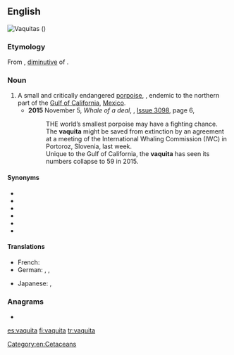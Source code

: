 ==English==
[[File:Vaquita6 Olson NOAA.jpg|thumb|'''Vaquitas''' ({{taxlink|Phocoena sinus|species|noshow=1}})]]
{{wikipedia}}

===Etymology===
From {{der|en|es|vaquita||little cow}}, [[diminutive]] of {{m|es|vaca||cow}}.

===Noun===
{{en-noun}}

# A small and critically endangered [[porpoise]], {{taxlink|Phocoena sinus|species|noshow=1}}, endemic to the northern part of the [[Gulf of California]], [[Mexico]].
#* '''2015''' November 5, ''Whale of a deal'', ''{{w|New Scientist}}'', [https://www.newscientist.com/issue/3098%20/ Issue 3098], page 6,
#*: THE world’s smallest porpoise may have a fighting chance. The '''vaquita''' might be saved from extinction by an agreement at a meeting of the International Whaling Commission (IWC) in Portoroz, Slovenia, last week.
#*: Unique to the Gulf of California, the '''vaquita''' has seen its numbers collapse to 59 in 2015.

====Synonyms====
* {{l|en|cochito}}
* {{l|en|desert porpoise}}
* {{l|en|Gulf of California harbor porpoise}}
* {{l|en|Gulf of California porpoise}}
* {{l|en|gulf porpoise}}
* {{l|en|vaquita porpoise}}

====Translations====
{{trans-top|''Phocoena sinus''}}
* French: {{t|fr|marsouin du Pacifique|m}}
* German: {{t|de|Vaquita|m}}, {{t|de|Golftümmler|m}}, {{t|de|Kalifornischer Schweinswal|m}}
{{trans-mid}}
* Japanese: {{t|ja|小頭鼠海豚|sc=Jpan}}, {{t|ja|コガシラネズミイルカ|tr=kogashira nezumiiruka|sc=Jpan}}
{{trans-bottom}}

===Anagrams===
* {{l|en|aquavit}}

[[Category:en:Cetaceans]]

[[es:vaquita]]
[[fi:vaquita]]
[[tr:vaquita]]